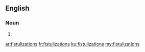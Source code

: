 ==English==

===Noun===
{{head|en|noun plural form}}

# {{plural of|fistulization|lang=en}}

[[ar:fistulizations]]
[[fr:fistulizations]]
[[ku:fistulizations]]
[[my:fistulizations]]